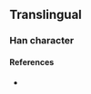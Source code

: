 {{character info/new}}
==Translingual==

===Han character===
{{Han char|rn=39|rad=子|as=05|sn=8|four=|canj=VSND|ids=⿱幼子}}

====References====
* {{Han ref|kx=0279.121|hdz=21015.051|uh=5B67|ud=23399}}